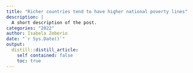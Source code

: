 ```yaml
---
title: "Richer countries tend to have higher national poverty lines"
description: |
  A short description of the post. 
categories: "2022" 
author: Isabela Zeberio 
date: "`r Sys.Date()`"
output:
  distill::distill_article: 
    self contained: false 
    toc: true
---
```


